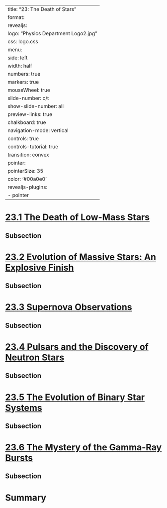 
---
title: "23: The Death of Stars"
format:
  revealjs:
    logo: "Physics Department Logo2.jpg"
    css: logo.css
    menu:
      side: left
      width: half
      numbers: true
      markers: true
    mouseWheel: true
    slide-number: c/t 
    show-slide-number: all
    preview-links: true
    chalkboard: true
    navigation-mode: vertical
    controls: true
    controls-tutorial: true
    transition: convex
    pointer:
      pointerSize: 35
      color: '#00a0e0'
revealjs-plugins:
  - pointer
---


# [23.1 The Death of Low-Mass Stars](https://openstax.org/books/astronomy-2e/pages/23-1-the-death-of-low-mass-stars)

## Subsection 

# [23.2 Evolution of Massive Stars: An Explosive Finish](https://openstax.org/books/astronomy-2e/pages/23-2-evolution-of-massive-stars-an-explosive-finish)

## Subsection 

# [23.3 Supernova Observations](https://openstax.org/books/astronomy-2e/pages/23-3-supernova-observations)

## Subsection 

# [23.4 Pulsars and the Discovery of Neutron Stars](https://openstax.org/books/astronomy-2e/pages/23-4-pulsars-and-the-discovery-of-neutron-stars)

## Subsection 

# [23.5 The Evolution of Binary Star Systems](https://openstax.org/books/astronomy-2e/pages/23-5-the-evolution-of-binary-star-systems)

## Subsection 

# [23.6 The Mystery of the Gamma-Ray Bursts](https://openstax.org/books/astronomy-2e/pages/23-6-the-mystery-of-the-gamma-ray-bursts)

## Subsection 

# Summary